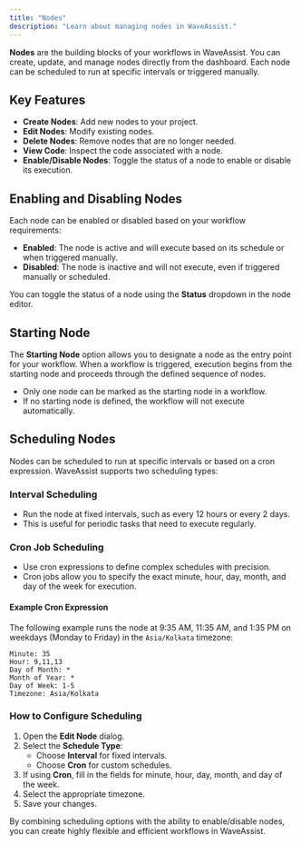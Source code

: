 ```yaml
---
title: "Nodes"
description: "Learn about managing nodes in WaveAssist."
---
```


**Nodes** are the building blocks of your workflows in WaveAssist. You can create, update, and manage nodes directly from the dashboard. Each node can be scheduled to run at specific intervals or triggered manually.

## Key Features
- **Create Nodes**: Add new nodes to your project.
- **Edit Nodes**: Modify existing nodes.
- **Delete Nodes**: Remove nodes that are no longer needed.
- **View Code**: Inspect the code associated with a node.
- **Enable/Disable Nodes**: Toggle the status of a node to enable or disable its execution.

## Enabling and Disabling Nodes

Each node can be enabled or disabled based on your workflow requirements:
- **Enabled**: The node is active and will execute based on its schedule or when triggered manually.
- **Disabled**: The node is inactive and will not execute, even if triggered manually or scheduled.

You can toggle the status of a node using the **Status** dropdown in the node editor.

## Starting Node

The **Starting Node** option allows you to designate a node as the entry point for your workflow. When a workflow is triggered, execution begins from the starting node and proceeds through the defined sequence of nodes.

- Only one node can be marked as the starting node in a workflow.
- If no starting node is defined, the workflow will not execute automatically.

## Scheduling Nodes

Nodes can be scheduled to run at specific intervals or based on a cron expression. WaveAssist supports two scheduling types:

### Interval Scheduling
- Run the node at fixed intervals, such as every 12 hours or every 2 days.
- This is useful for periodic tasks that need to execute regularly.

### Cron Job Scheduling
- Use cron expressions to define complex schedules with precision.
- Cron jobs allow you to specify the exact minute, hour, day, month, and day of the week for execution.

#### Example Cron Expression
The following example runs the node at 9:35 AM, 11:35 AM, and 1:35 PM on weekdays (Monday to Friday) in the `Asia/Kolkata` timezone:
```
Minute: 35
Hour: 9,11,13
Day of Month: *
Month of Year: *
Day of Week: 1-5
Timezone: Asia/Kolkata
```

### How to Configure Scheduling
1. Open the **Edit Node** dialog.
2. Select the **Schedule Type**:
   - Choose **Interval** for fixed intervals.
   - Choose **Cron** for custom schedules.
3. If using **Cron**, fill in the fields for minute, hour, day, month, and day of the week.
4. Select the appropriate timezone.
5. Save your changes.

By combining scheduling options with the ability to enable/disable nodes, you can create highly flexible and efficient workflows in WaveAssist.
